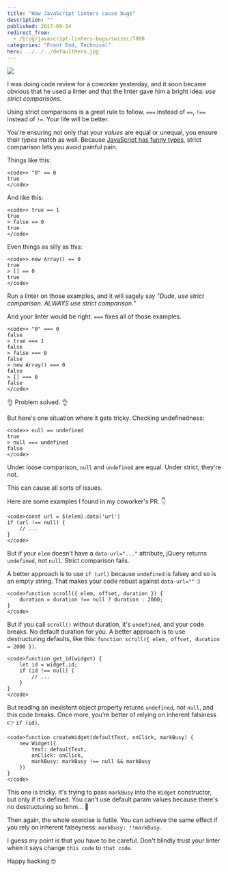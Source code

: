 ```yaml
---
title: "How JavaScript linters cause bugs"
description: ""
published: 2017-09-14
redirect_from:
  - /blog/javascript-linters-bugs/swizec/7800
categories: "Front End, Technical"
hero: ../../../defaultHero.jpg
---
```


![](./img/blog-wp-content-uploads-2017-09-DJoDVIiVYAAOcPs.jpg-large.jpg)

I was doing code review for a coworker yesterday, and it soon became obvious that he used a linter and that the linter gave him a bright idea: _use strict comparisons_.

Using strict comparisons is a great rule to follow. `===` instead of `==`, `!==` instead of `!=`. Your life will be better.

You're ensuring not only that your _values_ are equal or unequal, you ensure their _types_ match as well. Because [JavaScript has funny types](https://www.destroyallsoftware.com/talks/wat), strict comparison lets you avoid painful pain.

Things like this:

```undefined
<code>> "0" == 0
true
</code>
```

And like this:

```undefined
<code>> true == 1
true
> false == 0
true
</code>
```

Even things as silly as this:

```undefined
<code>> new Array() == 0
true
> [] == 0
true
</code>
```

Run a linter on those examples, and it will sagely say _"Dude, use strict comparison. ALWAYS use strict comparison.”_

And your linter would be right. `===` fixes all of those examples.

```undefined
<code>> "0" === 0
false
> true === 1
false
> false === 0
false
> new Array() === 0
false
> [] === 0
false
</code>
```

👌 Problem solved. 👌

But here's one situation where it gets tricky. Checking undefinedness:

```undefined
<code>> null == undefined
true
> null === undefined
false
</code>
```

Under loose comparison, `null` and `undefined` are equal. Under strict, they're not.

This can cause all sorts of issues.

Here are some examples I found in my coworker's PR. 👇

```undefined
<code>const url = $(elem).data('url')
if (url !== null) {
    // ...
}
</code>
```

But if your `elem` doesn't have a `data-url="..."` attribute, jQuery returns `undefined`, not `null`. Strict comparison fails.

A better approach is to use `if (url)` because `undefined` is falsey and so is an empty string. That makes your code robust against `data-url=""` :)

```undefined
<code>function scroll({ elem, offset, duration }) {
    duration = duration !== null ? duration : 2000;
}
</code>
```

But if you call `scroll()` without duration, it's `undefined`, and your code breaks. No default duration for you. A better approach is to use destructuring defaults, like this: `function scroll({ elem, offset, duration = 2000 })`.

```undefined
<code>function get_id(widget) {
    let id = widget.id;
    if (id !== null) {
        // ...
    }
}
</code>
```

But reading an inexistent object property returns `undefined`, not `null`, and this code breaks. Once more, you're better of relying on inherent falsiness 👉 `if (id)`.

```undefined
<code>function createWidget(defaultText, onClick, markBusy) {
    new Widget({
        text: defaultText,
        onClick: onClick,
        markBusy: markBusy !== null && markBusy
    })
}
</code>
```

This one is tricky. It's trying to pass `markBusy` into the `Widget` constructor, but only if it's defined. You can't use default param values because there's no destructuring so hmm… 🤔

Then again, the whole exercise is futile. You can achieve the same effect if you rely on inherent falseyness: `markBusy: !!markBusy`.

I guess my point is that you have to be careful. Don't blindly trust your linter when it says change `this code` to `that code`.

Happy hacking 🤓
